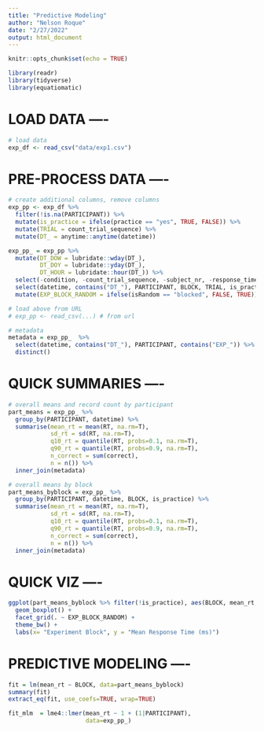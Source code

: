 ```yaml
---
title: "Predictive Modeling"
author: "Nelson Roque"
date: "2/27/2022"
output: html_document
---
```


```r
knitr::opts_chunk$set(echo = TRUE)
```

```r
library(readr)
library(tidyverse)
library(equatiomatic)
```

# LOAD DATA ----

```r

# load data
exp_df <- read_csv("data/exp1.csv")

```

# PRE-PROCESS DATA ----
```r

# create additional columns, remove columns
exp_pp <- exp_df %>%
  filter(!is.na(PARTICIPANT)) %>%
  mutate(is_practice = ifelse(practice == "yes", TRUE, FALSE)) %>%
  mutate(TRIAL = count_trial_sequence) %>%
  mutate(DT_ = anytime::anytime(datetime))

exp_pp_ = exp_pp %>%
  mutate(DT_DOW = lubridate::wday(DT_),
         DT_DOY = lubridate::yday(DT_),
         DT_HOUR = lubridate::hour(DT_)) %>%
  select(-condition, -count_trial_sequence, -subject_nr, -response_time_breakscreen, -response_time, -practice) %>%
  select(datetime, contains("DT_"), PARTICIPANT, BLOCK, TRIAL, is_practice, correct, RT, everything()) %>%
  mutate(EXP_BLOCK_RANDOM = ifelse(isRandom == "blocked", FALSE, TRUE))

# load above from URL
# exp_pp <- read_csv(...) # from url
```

```r
# metadata
metadata = exp_pp_  %>%
  select(datetime, contains("DT_"), PARTICIPANT, contains("EXP_")) %>%
  distinct()
```

# QUICK SUMMARIES ----

```r
# overall means and record count by participant
part_means = exp_pp_ %>%
  group_by(PARTICIPANT, datetime) %>%
  summarise(mean_rt = mean(RT, na.rm=T),
            sd_rt = sd(RT, na.rm=T),
            q10_rt = quantile(RT, probs=0.1, na.rm=T),
            q90_rt = quantile(RT, probs=0.9, na.rm=T),
            n_correct = sum(correct),
            n = n()) %>%
  inner_join(metadata)

# overall means by block
part_means_byblock = exp_pp_ %>%
  group_by(PARTICIPANT, datetime, BLOCK, is_practice) %>%
  summarise(mean_rt = mean(RT, na.rm=T),
            sd_rt = sd(RT, na.rm=T),
            q10_rt = quantile(RT, probs=0.1, na.rm=T),
            q90_rt = quantile(RT, probs=0.9, na.rm=T),
            n_correct = sum(correct),
            n = n()) %>%
  inner_join(metadata)
```

# QUICK VIZ ----

```r
ggplot(part_means_byblock %>% filter(!is_practice), aes(BLOCK, mean_rt, group=BLOCK, color=EXP_BLOCK_RANDOM)) + 
  geom_boxplot() +
  facet_grid(. ~ EXP_BLOCK_RANDOM) +
  theme_bw() +
  labs(x= "Experiment Block", y = "Mean Response Time (ms)")
```

# PREDICTIVE MODELING ----

```r
fit = lm(mean_rt ~ BLOCK, data=part_means_byblock)
summary(fit)
extract_eq(fit, use_coefs=TRUE, wrap=TRUE)

fit_mlm  = lme4::lmer(mean_rt ~ 1 + (1|PARTICIPANT),
                      data=exp_pp_)
```